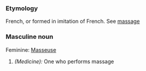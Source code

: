 ===Etymology===
French, or formed in imitation of French. See [[massage]]
===Masculine noun===
Feminine: [[Masseuse]]
#''(Medicine):'' One who performs massage